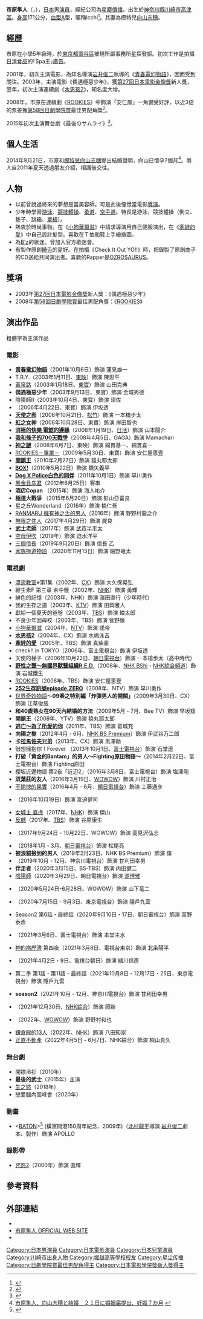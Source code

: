 {{noteTA
|1=zh-hans:关于莉莉周的一切; zh-hant:青春電幻物語;
|2=zh-hans:虹之女神;zh-hant:虹之女神;zh-tw:電影情人夢;zh-hk:聽說你愛我;zh-mo:聽說你愛我; 
|3=zh-hans:黄泉路;zh-hant:黃泉路;zh-tw:黃泉歸來;zh-hk:黃泉復活;zh-mo:黃泉復活; 
}}
{{藝人
| 姓名 = 市原 隼人
| 類型 = 男演員
| 圖片 = 
| 圖片簡介 = 
| 圖片尺寸 = 
| 外文名 = {{lang|ja|市原 隼人}}<br>（{{lang|ja|いちはら はやと}}）
| 外文 = ja
| 羅馬拼音 = Ichihara Hayato
| 綽號 = Icchi
| 出生日期 = {{birth_date_and_age|1987|2|6}}
| 出生地點 = {{JPN}}[[神奈川縣|神奈川縣]][[川崎市|川崎市]]
| 國籍 = {{JPN}}
| 逝世 = 
| 配偶 = {{marriage|[[向山志穗|向山志穗]]|September 21, 2014}}  
| 職業 = [[演員|演員]]
| 教育程度 = [[堀越高等学校|堀越高等学校]]<br>クラーク記念国際高等学校
| 出道日期 = {{start date and age|1999}}
| 活躍年代 = 1999年至今
| 唱片公司 = 
| 經紀公司 = [[星塵傳播|星塵傳播]]
| IMDb = 1130046
| 相關團體 = 
| 網站 = {{Official|http://www.stardust.co.jp/rooms/hayato/}}
}}
{{japanese|japanese=市原 隼人|kana=いちはら はやと|romaji=Ichihara Hayato}}

'''市原隼人'''（{{jpn|j=市原 隼人|hg=いちはら はやと|rm=Ichihara Hayato}}，{{bd|1987年|2月6日|catIdx=Ichihara Hayato}}），[[日本|日本]]男[[演員|演員]]，經紀公司為[[星塵傳播|星塵傳播]]。出生於[[神奈川縣|神奈川縣]][[川崎市|川崎市]][[高津區|高津區]]。[[身高|身高]]171公分，[[血型|血型]]A型，暱稱Icchi<ref>{{Cite web |url=http://talent.yahoo.co.jp/pf/profile/pp312 |title=Yahoo日本-市原隼人資料 |access-date=2009-03-19 |archive-date=2012-07-15 |archive-url=https://web.archive.org/web/20120715073251/http://talent.yahoo.co.jp/pf/profile/pp312 |dead-url=no }}</ref>。其妻為模特兒[[向山志穗|向山志穗]]。

== 經歷 ==
市原在小學5年級時，於[[東京都|東京都]][[澀谷區|澀谷區]]被現所屬事務所星探發掘。初次工作是拍攝[[日清食品|日清食品]]的｢Spa王｣[[廣告|廣告]]。

2001年，初次主演電影，為知名導演[[岩井俊二|岩井俊二]]執導的《[[青春電幻物語|青春電幻物語]]》，因而受到關注。2003年，主演電影《偶遇極惡少年》，獲[[第27回日本電影金像獎|第27回日本電影金像獎]]新人獎，翌年，初次主演連續劇《[[五個撲水的少年#水男孩2|水男孩2]]》，知名度大增。

2008年，市原在連續劇《[[ROOKIES#電視劇|ROOKIES]]》中飾演「安仁屋」一角備受好評，以近3倍的票差獲[[第58回日劇學院賞|第58回日劇學院賞]]最佳男配角獎<ref>{{cite web|url=http://blog.television.co.jp/drama/academy/2008/11/post_312.html?inb=yt|title=第58回日劇學院賞 最佳男配角獎|accessdate=2009年11月8日|archive-date=2012年10月28日|archive-url=https://web.archive.org/web/20121028144231/http://blog.television.co.jp/drama/academy/2008/11/post_312.html?inb=yt|dead-url=no}}</ref>。

2015年初次主演舞台劇《最後のサムライ》<ref>{{cite news|url=http://www.theaterguide.co.jp/theater_news/2014/11/12_03.php|title=市原隼人初主演舞台『最後のサムライ』が上演決定|publisher=シアターガイド|date=2014-11-12|accessdate=2014-11-13|archive-url=https://web.archive.org/web/20141112214238/http://www.theaterguide.co.jp/theater_news/2014/11/12_03.php|archive-date=2014-11-12|dead-url=yes}}</ref>。

== 個人生活 ==
2014年9月21日，市原和[[模特兒|模特兒]][[向山志穗|向山志穗]]提出結婚證明，向山已懷孕7個月<ref>[http://www.hochi.co.jp/entertainment/20140922-OHT1T50338.html 市原隼人、向山志穂と結婚　２１日に婚姻届提出、妊娠７か月] {{webarchive|url=https://web.archive.org/web/20140924015959/http://www.hochi.co.jp/entertainment/20140922-OHT1T50338.html |date=2014-09-24 }}</ref>。兩人自2011年夏天透過朋友介紹，相識後交往。

== 人物 ==
* 以前曾說過將來的夢想是當美容師。可是此後憧憬當電影[[導演|導演]]。
* 少年時學習[[游泳|游泳]]、[[競技體操|競技體操]]、[[柔道|柔道]]、[[空手道|空手道]]。特長是游泳，競技體操（倒立、墊子、跳箱、[[單槓|單槓]]）。
* 熱衷於時尚事物。在《[[小狗華爾滋_(電視劇集)|小狗華爾滋]]》中請求導演用自己便服演出，在《[[牽絆的愛|牽絆的愛]]》中自己設計髮型。喜歡在Ｔ恤和鞋上手繪插圖。
* 為[[B'z|B'z]]的歌迷。曾加入官方歌迷會。
* 有製作原創[[饒舌|饒舌]]的愛好。在拍攝《Check It Out YO!!》時，把錄製了原創曲子的CD送給共同演出者。喜歡的Rapper是[[OZROSAURUS|OZROSAURUS]]。

== 獎項 ==
*2003年[[第27回日本電影金像獎|第27回日本電影金像獎]]新人獎：《偶遇極惡少年》
*2008年[[第58回日劇學院賞|第58回日劇學院賞]]最佳男配角獎：《[[ROOKIES#電視劇|ROOKIES]]》

== 演出作品 ==
;粗體字為主演作品
=== 電影 ===
* '''[[青春電幻物語|青春電幻物語]]'''（2001年10月6日）飾演 蓮見雄一
* T.R.Y.（2003年1月11日、[[東映|東映]]）飾演 陳思平
* [[黃泉歸來|黃泉路]]（2003年1月18日、[[東寶|東寶]]）飾演 山田克典
* '''偶遇極惡少年'''（2003年9月13日、東寶）飾演 金城秀德
* 陰陽師II（2003年10月4日、東寶）飾演 須佐
* '''{{link-ja|Check It Out YO!!|チェケラッチョ!!}}'''（2006年4月22日、東寶）飾演 伊坂透
* '''[[天使之卵|天使之卵]]'''（2006年10月21日、[[松竹|松竹]]）飾演 一本槍步太
* '''[[虹之女神|虹之女神]]'''（2006年10月28日、東寶）飾演 岸田智也
* '''[[消極的快樂_電鋸的邊緣|消極的快樂 電鋸的邊緣]]'''（2008年1月19日、[[日活|日活]]）飾演 山本陽介
* '''[[我和條子的700天戰爭|我和條子的700天戰爭]]'''（2008年4月5日、GAGA）飾演 Mamachari
* '''[[神之謎|神之謎]]'''（2008年6月7日、東映）飾演 綿貫基一、綿貫喜一
* [[ROOKIES#電影|ROOKIES－畢業－]]（2009年5月30日、東寶）飾演 安仁屋恵壹
* '''[[開鎖王#電影|開鎖王]]'''（2010年2月27日）飾演 猿丸耶太郎
* '''[[BOX!|BOX!]]'''（2010年5月22日）飾演 鏑矢義平
* '''[[Dog_X_Police白色的同伴|Dog X Police白色的同伴]]'''（2011年10月1日）飾演 早川勇作
* [[黑金丑岛君|黑金丑岛君]]（2012年8月25日）客串
* '''酒店Copan''' （2015年）飾演 海人祐介
* '''極道大戰爭''' （2015年6月20日）飾演 影山亞喜良
* 星之丘Wonderland（2016年）飾演 楠仁吾
* [[擁有神之舌的男人#電影|RANMARU 擁有神之舌的男人]]（2016年）飾演 野野村龍之介
* [[無限之住人|無限之住人]]（2017年4月29日）飾演 屍良
* '''[[武士老師#電影|武士老師]]'''（2017年）飾演 [[武市半平太|武市半平太]]
* [[空母伊吹#改編電影|空母伊吹]]（2019年）飾演 迫水洋平
* [[三個信長|三個信長]]（2019年9月20日）飾演 信長 乙
* [[家族極道物語|家族極道物語]] （2020年11月13日）飾演 細野竜太

=== 電視劇 ===
* [[漂流教室|漂流教室]]※第1集（2002年、[[富士电视台|CX]]）飾演 大久保晃弘
* 維生素F 第三章 未中籤（2002年、[[NHK|NHK]]）飾演 勇輝
* 緋色的記憶（2003年、NHK）飾演 濱田直行（少年時代）
* 我的生存之道（2003年、[[KTV|KTV]]）飾演 田岡雅人
* 獻給一個夏天的爸爸（2003年、[[TBS|TBS]]）飾演 燐太郎
* 不良少年回母校（2003年、TBS）飾演 菅野徹
* [[小狗華爾滋|小狗華爾滋]]（2004年、[[NTV|NTV]]）飾演 諾帝
* '''[[五個撲水的少年#水男孩2|水男孩2]]'''（2004年、CX）飾演 水嶋泳吉
* '''[[牽絆的愛|牽絆的愛]]'''（2005年、TBS）飾演 真柴豪
* check!! in TOKYO（2006年、富士電視台）飾演 伊坂透 
* 天使的梯子（2006年10月22日、[[朝日電視台|朝日電視台]]）飾演 一本槍歩太（高中時代）
* '''[[野性之聲#電視劇|野性之聲～無國界獸醫組織R.E.D.]]'''（2008年、[[NHK數位衛星高清頻道|NHK BShi]]・[[NHK綜合頻道|NHK綜合頻道]]）飾演 岩城鐵生
* [[ROOKIES#電視劇|ROOKIES]]（2008年、TBS）飾演 安仁屋恵壹
* '''[[252生存訊號#252生存訊號episode.ZERO|252生存訊號episode.ZERO]]'''（2008年、NTV）飾演 早川勇作
* [[世界奇妙物語|世界奇妙物語]]～'''09春之特別編「炸彈男人的開關」'''（2009年3月30日、CX）飾演 江草俊哉
* '''和40歲熟女在90天內結婚的方法'''（2009年5月 - 7月、Bee TV）飾演 早坂翔
* '''開鎖王'''（2009年、YTV）飾演 猿丸耶太郎
* '''[[逃亡～為了所愛的你|逃亡～為了所愛的你]]'''（2011年、TBS）飾演 葛城充
* '''向陽之樹'''（2012年4月 - 6月、[[NHK_BS_Premium|NHK BS Premium]]）飾演 伊武谷万二郎
* '''[[卡拉馬佐夫兄弟|卡拉馬佐夫兄弟]]'''（2013年、CX）飾演 黑澤勛
* 很想擁抱你！Forever （2013年10月1日、[[富士電視台|富士電視台]]）飾演 石堂遼
* '''打破「黄金的Bantam」的男人〜Fighting原田物語〜'''（2014年2月22日、富士電視台）飾演 Fighting原田
* 櫻坂近邊物語 第2夜「近辺2」（2016年3月8日、富士電視台）飾演 塩澤剛
* '''双葉莊的友人'''（2016年3月19日、[[WOWOW|WOWOW]]）飾演 川村正治 
* [[不愉快的果實|不愉快的果實]]（2016年4月 - 6月、[[朝日電視台|朝日電視台]]）飾演 工藤通彦
* {{tsl|ja|福家堂本舖}}（2016年10月19日）飾演 宮迫健司
* [[女城主_直虎|女城主 直虎]]（2017年、[[NHK|NHK]]）飾演 傑山
* [[反轉|反轉]]（2017年、[[TBS電視台|TBS]]）飾演 谷原康生
* {{lj|沉默法庭|沈黙法廷}}（2017年9月24日 - 10月22日、WOWOW）飾演 高見沢弘志
* '''{{lj|更喜歡明天的你|明日の君がもっと好き}}'''（2018年1月 - 3月、[[朝日電視台|朝日電視台]]）飾演 松尾亮
* '''被浪貓撿到的男人'''（2019年2月23日、NHK BS Premium）飾演 僕
* '''{{lj|美味的供餐|おいしい給食}}'''（2019年10月 - 12月、神奈川電視台）飾演 甘利田幸男
* '''伴走者'''（2020年3月15日、BS-TBS）飾演 内田健二
* [[陰陽師_(2020年電視劇)|陰陽師]]（2020年3月29日、朝日電視台）飾演 [[源博雅|源博雅]]
* {{lj|太陽不會動～THE ECLIPSE～|太陽は動かない}}（2020年5月24日-6月28日、WOWOW）飾演 山下竜二
* {{lj|時尚宅評論師Oshako|おしゃ家ソムリエおしゃ子!}}（2020年7月15日 - 9月3日、東京電視台）飾演 隱戶九雲
* {{lj|未解決之女 警視廳文書搜查官|未解決の女 警視庁文書捜査官}} Season2 第6話・最終話（2020年9月10日・17日、朝日電視台）飾演 富野泰彥
* {{lj|與死亡約會|死との約束 (テレビドラマ)}}（2021年3月6日、富士電視台）飾演 本堂主水
* [[神的病歷簿|神的病歷簿]] 第四夜（2021年3月8日、電視台東京）飾演 北条陽平
* {{lj|毆愛、炎|殴り愛、炎}}（2021年4月2日・9日、電視台朝日）飾演 緒川信彥
* {{lj|時尚宅評論師Oshako|おしゃ家ソムリエおしゃ子!}}第二季 第1話・第11話・最終話（2021年10月8日・12月17日・25日、東京電視台）飾演 隱戶九雲
* '''{{lj|美味的供餐|おいしい給食}} season2'''（2021年10月 - 12月、神奈川電視台）飾演 甘利田幸男
* {{lj|倫敦的山本五十六|倫敦ノ山本五十六}}（2021年12月30日、[[NHK綜合頻道|NHK綜合]]）飾演 岡新
* {{lj|正體 真實身份|正体 (染井為人)}}（2022年、[[WOWOW|WOWOW]]）飾演 野野村和也
* [[鎌倉殿的13人|鎌倉殿的13人]]（2022年、[[NHK|NHK]]）飾演 八田知家
* [[正直不動產|正直不動產]]（2022年4月5日 - 6月7日、NHK綜合）飾演 桐山貴久

=== 舞台劇 ===
* 開襟冷衫（2010年）
* '''最後的武士'''（2015年）主演
* [[生之慾|生之慾]]（2018年）
* 戀愛腦內高峰會（2020年）

=== 動畫 ===
*<[[BATON|BATON]]><ref>{{Cite web |url=http://www.baton-y150.jp/ |title=BATON in 開国博Y150 |access-date=2010-02-04 |archive-date=2010-04-01 |archive-url=https://web.archive.org/web/20100401063700/http://www.baton-y150.jp/ |dead-url=yes }}</ref> (橫濱開港150周年紀念、2009年)（[[北村龍平|北村龍平]]導演 [[岩井俊二|岩井俊二]]劇本、製作）飾演 APOLLO

=== 錄影帶 ===
* [[咒怨|咒怨2]]（2000年）飾演 直輝

== 參考資料 ==
{{Reflist}}

== 外部連結 ==
* {{Instagram|hayato_ichihara}}
* [http://official.stardust.co.jp/hayato/ 市原隼人 OFFICIAL WEB SITE] {{Wayback|url=http://official.stardust.co.jp/hayato/ |date=20201021101236 }}
* {{Ameba|koinotakinobori-baka|市原隼人 OFFICIAL BLOG「L・S・L HI LIFE」}}

{{日本電影金像獎新人獎}}
{{日劇學院賞最佳男配角}}
{{Stardust Promotion}}

{{DEFAULTSORT:Ichihara Hayato}}
[[Category:日本男演員|Category:日本男演員]]
[[Category:日本電影演員|Category:日本電影演員]]
[[Category:日本兒童演員|Category:日本兒童演員]]
[[Category:川崎市出身人物|Category:川崎市出身人物]]
[[Category:堀越高等學校校友|Category:堀越高等學校校友]]
[[Category:星尘传播|Category:星尘传播]]
[[Category:日劇學院賞最佳男配角得主|Category:日劇學院賞最佳男配角得主]]
[[Category:日本電影學院獎新人獎得主|Category:日本電影學院獎新人獎得主]]